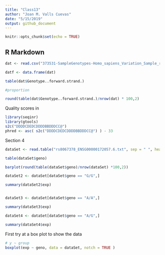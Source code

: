 ```yaml
---
title: "Class13"
author: "Joan M. Valls Cuevas"
date: "5/15/2019"
output: github_document
---
```


```r
knitr::opts_chunk$set(echo = TRUE)
```

## R Markdown

```r
dat <- read.csv("373531-SampleGenotypes-Homo_sapiens_Variation_Sample_rs8067378.csv")

datf <- data.frame(dat)

table(dat$Genotype..forward.strand.)


```

```r
#proportion

round(table(dat$Genotype..forward.strand.)/nrow(dat) * 100,2)

```


Quality scores in 
```r
library(seqinr)
library(gtools)
s2c("DDDDCDEDCDDDDBBDDDCC@")
phred <- asc( s2c("DDDDCDEDCDDDDBBDDDCC@") ) - 33


```


Section 4
```r
dataSet <- read.table("rs8067378_ENSG00000172057.6.txt", sep = " ", header = TRUE)
```

```r
table(dataSet$geno)

barplot(round(table(dataSet$geno)/nrow(dataSet) *100,2))

dataSet2 <- dataSet[dataSet$geno == "G/G",]

summary(dataSet2$exp)


dataSet3 <- dataSet[dataSet$geno == "A/A",]

summary(dataSet3$exp)

dataSet4 <- dataSet[dataSet$geno == "A/G",]

summary(dataSet4$exp)


```


First try at a box plot to show the data
```r
# y ~ group
boxplot(exp ~ geno, data = dataSet, notch = TRUE )

```

